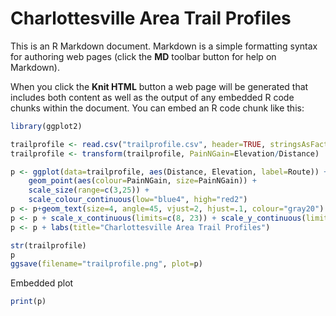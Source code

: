 # Charlottesville Area Trail Profiles

This is an R Markdown document. Markdown is a simple formatting syntax for authoring web pages (click the **MD** toolbar button for help on Markdown).

When you click the **Knit HTML** button a web page will be generated that includes both content as well as the output of any embedded R code chunks within the document. You can embed an R code chunk like this:

```r
library(ggplot2)

trailprofile <- read.csv("trailprofile.csv", header=TRUE, stringsAsFactors=FALSE)
trailprofile <- transform(trailprofile, PainNGain=Elevation/Distance)

p <- ggplot(data=trailprofile, aes(Distance, Elevation, label=Route)) + 
    geom_point(aes(colour=PainNGain, size=PainNGain)) + 
    scale_size(range=c(3,25)) + 
    scale_colour_continuous(low="blue4", high="red2")
p <- p+geom_text(size=4, angle=45, vjust=2, hjust=.1, colour="gray20")
p <- p + scale_x_continuous(limits=c(8, 23)) + scale_y_continuous(limits=c(700,5200))
p <- p + labs(title="Charlottesville Area Trail Profiles")
```

```r
str(trailprofile)
p
ggsave(filename="trailprofile.png", plot=p)
```

Embedded plot

```r
print(p)
```

